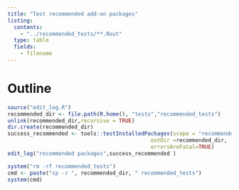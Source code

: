 ```yaml
---
title: "Test recommended add-on packages"
listing:
  contents:
    - "../recommended_tests/**.Rout"
  type: table
  fields: 
    - filename
---
```


#  Outline


```r
source("edit_log.R")
recommended_dir <- file.path(R.home(), "tests","recommended_tests")
unlink(recommended_dir,recursive = TRUE)
dir.create(recommended_dir)
success_recommended <- tools::testInstalledPackages(scope = "recommended", 
                                             outDir =recommended_dir,
                                             errorsAreFatal=TRUE)
edit_log("recommended packages",success_recommended )

system("rm -rf recommended_tests")
cmd <- paste("cp -r ", recommended_dir, " recommended_tests")
system(cmd)

```